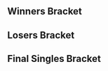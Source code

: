 {{DISPLAYTITLE:Smash Factor 5: ''Melee'' Singles Bracket}}{{SetGame|melee}}
{{tabs static
|name1=Overview
|link1=Smash Factor/5/Melee
|name2=Singles Bracket
|link2=Smash Factor/5/Melee/Singles Bracket
|name3=Doubles Bracket
|link3=Smash Factor/5/Melee/Doubles Bracket
|This=2
}}
==Winners Bracket==
{{16DEWBracketA2
|tourneylink=Smash Factor/5/Melee
|tourneyname=Smash Factor 5
|column-width=180

<!-- Ro16 -->
|r1m1p1=HugS |r1m1p1flag=us |r1m1p1score=2
|r1m1p2=Yeyo |r1m1p2flag=mx |r1m1p2score=0
|r1m1win=1

|r1m2p1=Sauris |r1m2p1flag=mx |r1m2p1score=0
|r1m2p2=Aza |r1m2p2flag=mx |r1m2p2score=2 
|r1m2win=2

|r1m3p1=Eddy Mexico |r1m3p1flag=mx |r1m3p1score=2
|r1m3p2=MCMike |r1m3p2flag=mx |r1m3p2score=0
|r1m3win=1

|r1m4p1=Valdo |r1m4p1flag=mx |r1m4p1score=2
|r1m4p2=Lengüitas |r1m4p2flag=mx |r1m4p2score=0 
|r1m4win=1

|r1m5p1=n0ne |r1m5p1flag=ni |r1m5p1score=2
|r1m5p2=Pinillos |r1m5p2flag=mx |r1m5p2score=0
|r1m5win=1

|r1m6p1=Esquivel |r1m6p1flag=mx |r1m6p1score=0
|r1m6p2=ESPONJA |r1m6p2flag=mx |r1m6p2score=2 
|r1m6win=2

|r1m7p1=Javi |r1m7p1flag=mx |r1m7p1score=2
|r1m7p2=007 |r1m7p2flag=mx |r1m7p2score=1
|r1m7win=1

|r1m8p1=KRIS- |r1m8p1flag=mx |r1m8p1score=0
|r1m8p2=Bedgar |r1m8p2flag=mx |r1m8p2score=2 
|r1m8win=2

<!-- QUARTERFINALS -->
|r2m1p1=HugS |r2m1p1flag=us |r2m1p1score=3
|r2m1p2=Aza |r2m1p2flag=mx |r2m1p2score=1
|r2m1win=1
|r2m1p1char1=samus |r2m1p2char1=sheik |r2m1p1stock1=3 |r2m1p2stock1=0 |r2m1win1=1 |r2m1stage1=Final Destination
|r2m1p1char2=samus |r2m1p2char2=sheik |r2m1p1stock2=4 |r2m1p2stock2=0 |r2m1win2=1 |r2m1stage2=Battlefield
|r2m1p1char3=samus |r2m1p2char3=sheik |r2m1p1stock3=0 |r2m1p2stock3=1 |r2m1win3=2 |r2m1stage3=Yoshi's Story
|r2m1p1char4=samus |r2m1p2char4=sheik |r2m1p1stock4=2 |r2m1p2stock4=0 |r2m1win4=1 |r2m1stage4=Dream Land
|r2m1details={{BracketMatchDetails|preview=|lrthread=|interview=|recap=|comment=|live=|vod=https://youtu.be/7O9-tORZH6U}}

|r2m2p1=Eddy Mexico |r2m2p1flag=mx |r2m2p1score=1
|r2m2p2=Valdo |r2m2p2flag=mx |r2m2p2score=3
|r2m2win=2
|r2m2p1char1=luigi |r2m2p2char1=fox |r2m2p1stock1=0 |r2m2p2stock1=2 |r2m2win1=2 |r2m2stage1=Battlefield
|r2m2p1char2=luigi |r2m2p2char2=fox |r2m2p1stock2=1 |r2m2p2stock2=0 |r2m2win2=1 |r2m2stage2=Final Destination
|r2m2p1char3=luigi |r2m2p2char3=fox |r2m2p1stock3=0 |r2m2p2stock3=1 |r2m2win3=2 |r2m2stage3=Yoshi's Story
|r2m2p1char4=luigi |r2m2p2char4=fox |r2m2p1stock4=0 |r2m2p2stock4=1 |r2m2win4=2 |r2m2stage4=Fountain of Dreams
|r2m2details={{BracketMatchDetails|preview=|lrthread=|interview=|recap=|comment=|live=|vod=https://youtu.be/24Fg8uya1Mk}}

|r2m3p1=n0ne |r2m3p1flag=ni |r2m3p1score=3
|r2m3p2=ESPONJA |r2m3p2flag=mx |r2m3p2score=0
|r2m3win=1
|r2m3p1char1=cf |r2m3p2char1=fox |r2m3p1stock1=2 |r2m3p2stock1=0 |r2m3win1=1 |r2m3stage1=Battlefield
|r2m3p1char2=cf |r2m3p2char2=fox |r2m3p1stock2=1 |r2m3p2stock2=0 |r2m3win2=1 |r2m3stage2=Yoshi's Story
|r2m3p1char3=cf |r2m3p2char3=fox |r2m3p1stock3=2 |r2m3p2stock3=0 |r2m3win3=1 |r2m3stage3=Pokémon Stadium
|r2m3details={{BracketMatchDetails|preview=|lrthread=|interview=|recap=|comment=|live=|vod=https://youtu.be/aelsBuJHcQg}}

|r2m4p1=Javi |r2m4p1flag=mx |r2m4p1score=3
|r2m4p2=Bedgar |r2m4p2flag=mx |r2m4p2score=0
|r2m4win=1
|r2m4p1char1=fox |r2m4p2char1=fox |r2m4p1stock1=3 |r2m4p2stock1=0 |r2m4win1=1 |r2m4stage1=Dream Land
|r2m4p1char2=falco |r2m4p2char2=fox |r2m4p1stock2=2 |r2m4p2stock2=0 |r2m4win2=1 |r2m4stage2=Final Destination
|r2m4p1char3=falco |r2m4p2char3=fox |r2m4p1stock3=2 |r2m4p2stock3=0 |r2m4win3=1 |r2m4stage3=Final Destination
|r2m4details={{BracketMatchDetails|preview=|lrthread=|interview=|recap=|comment=|live=|vod=https://youtu.be/OxFcH6bjvxA}}

<!-- SEMIFINALS -->
|r3m1p1=HugS |r3m1p1flag=us |r3m1p1score=3
|r3m1p2=Valdo |r3m1p2flag=mx |r3m1p2score=0
|r3m1win=1
|r3m1p1char1=samus |r3m1p2char1=fox |r3m1p1stock1=2 |r3m1p2stock1=0 |r3m1win1=1 |r3m1stage1=Battlefield
|r3m1p1char2=samus |r3m1p2char2=fox |r3m1p1stock2=2 |r3m1p2stock2=0 |r3m1win2=1 |r3m1stage2=Yoshi's Story
|r3m1p1char3=samus |r3m1p2char3=fox |r3m1p1stock3=1 |r3m1p2stock3=0 |r3m1win3=1 |r3m1stage3=Final Destination
|r3m1details={{BracketMatchDetails|preview=|lrthread=|interview=|recap=|comment=|live=|vod=https://youtu.be/2qdW1Xayx9s}}

|r3m2p1=n0ne |r3m2p1flag=ni |r3m2p1score=3
|r3m2p2=Javi |r3m2p2flag=mx |r3m2p2score=1
|r3m2win=1
|r3m2p1char1=cf |r3m2p2char1=fox |r3m2p1stock1=0 |r3m2p2stock1=2 |r3m2win1=2 |r3m2stage1=Dream Land
|r3m2p1char2=cf |r3m2p2char2=fox |r3m2p1stock2=3 |r3m2p2stock2=0 |r3m2win2=1 |r3m2stage2=Battlefield
|r3m2p1char3=cf |r3m2p2char3=fox |r3m2p1stock3=2 |r3m2p2stock3=0 |r3m2win3=1 |r3m2stage3=Pokémon Stadium
|r3m2p1char4=cf |r3m2p2char4=fox |r3m2p1stock4=2 |r3m2p2stock4=0 |r3m2win4=1 |r3m2stage4=Pokémon Stadium
|r3m2details={{BracketMatchDetails|preview=|lrthread=|interview=|recap=|comment=|live=|vod=https://youtu.be/0Hypx1oqZo0}}
}}

==Losers Bracket==
{{32DELBracketSmwA
|tourneylink=Smash Factor/5/Melee
|tourneyname=Smash Factor 5
|l1placement=25-32
|l2placement=17-24
|l3placement=13-16
|l4placement=9-12
|l5placement=7-8
|l6placement=5-6

|l1m1p1=jov |l1m1p1flag=mx |l1m1p1score=0 |l1m1win=2
|l1m1p2=Dream |l1m1p2flag=mx |l1m1p2score=2
|l1m2p1=Guldomancer |l1m2p1flag=mx |l1m2p1score=0 |l1m2win=2
|l1m2p2=RF |l1m2p2flag=mx |l1m2p2score=2
|l1m3p1=Blitz |l1m3p1flag=mx |l1m3p1score=2 |l1m3win=1
|l1m3p2=Waaxz |l1m3p2flag=mx |l1m3p2score=0
|l1m4p1=Herrán |l1m4p1flag=mx |l1m4p1score=2 |l1m4win=1
|l1m4p2=Lex |l1m4p2flag=mx |l1m4p2score=0
|l1m5p1=Edgar |l1m5p1flag=mx |l1m5p1score=0 |l1m5win=2
|l1m5p2=MaxX |l1m5p2flag=mx |l1m5p2score=2
|l1m6p1=Marco |l1m6p1flag=mx |l1m6p1score=2 |l1m6win=1
|l1m6p2=Mauricio |l1m6p2flag=mx |l1m6p2score=0
|l1m7p1=Yoru |l1m7p1flag=mx |l1m7p1score=0 |l1m7win=2
|l1m7p2=Lazh |l1m7p2flag=mx |l1m7p2score=2
|l1m8p1=batu |l1m8p1flag=mx |l1m8p1score=0 |l1m8win=2
|l1m8p2=El Link |l1m8p2flag=mx |l1m8p2score=2

|l2m1p1=Yeyo |l2m1p1flag=mx |l2m1p1score=1 |l2m1win=2
|l2m1p2=Dream |l2m1p2flag=mx |l2m1p2score=2
|l2m2p1=Sauris |l2m2p1flag=mx |l2m2p1score=0 |l2m2win=2
|l2m2p2=RF |l2m2p2flag=mx |l2m2p2score=2
|l2m3p1=MCMike |l2m3p1flag=mx |l2m3p1score=2 |l2m3win=1
|l2m3p2=Blitz |l2m3p2flag=mx |l2m3p2score=1
|l2m4p1=Lengüitas |l2m4p1flag=mx |l2m4p1score=2 |l2m4win=1
|l2m4p2=Herrán |l2m4p2flag=mx |l2m4p2score=0
|l2m5p1=Pinillos |l2m5p1flag=mx |l2m5p1score=2 |l2m5win=1
|l2m5p2=MaxX |l2m5p2flag=mx |l2m5p2score=0
|l2m6p1=Esquivel |l2m6p1flag=mx |l2m6p1score=2 |l2m6win=1
|l2m6p2=Marco |l2m6p2flag=mx |l2m6p2score=1
|l2m7p1=007 |l2m7p1flag=mx |l2m7p1score=2 |l2m7win=1
|l2m7p2=Lazh |l2m7p2flag=mx |l2m7p2score=1
|l2m8p1=KRIS- |l2m8p1flag=mx |l2m8p1score=2 |l2m8win=1
|l2m8p2=El Link |l2m8p2flag=mx |l2m8p2score=0

|l3m1p1=Dream |l3m1p1flag=mx |l3m1p1score=3 |l3m1win=1
|l3m1p2=RF |l3m1p2flag=mx |l3m1p2score=0
|l3m1p1char1=ganon |l3m1p2char1=peach |l3m1p1stock1=2 |l3m1p2stock1=0 |l3m1win1=1 |l3m1stage1=Fountain of Dreams
|l3m1p1char2=ganon |l3m1p2char2=peach |l3m1p1stock2=1 |l3m1p2stock2=0 |l3m1win2=1 |l3m1stage2=Final Destination
|l3m1p1char3=ganon |l3m1p2char3=peach |l3m1p1stock3=1 |l3m1p2stock3=0 |l3m1win3=1 |l3m1stage3=Final Destination
|l3m1details={{BracketMatchDetails|preview=|lrthread=|interview=|recap=|comment=|live=|vod=https://youtu.be/4CvWHM02L_w}}

|l3m2p1=MCMike |l3m2p1flag=mx |l3m2p1score=3 |l3m2win=1
|l3m2p2=Lengüitas |l3m2p2flag=mx |l3m2p2score=2
|l3m3p1=Pinillos |l3m3p1flag=mx |l3m3p1score=0 |l3m3win=2
|l3m3p2=Esquivel |l3m3p2flag=mx |l3m3p2score=3
|l3m3p1char1=sheik |l3m3p2char1=fox |l3m3p1stock1=0 |l3m3p2stock1=1 |l3m3win1=2 |l3m3stage1=Yoshi's Story
|l3m3p1char2=sheik |l3m3p2char2=fox |l3m3p1stock2=0 |l3m3p2stock2=1 |l3m3win2=2 |l3m3stage2=Yoshi's Story
|l3m3p1char3=sheik |l3m3p2char3=fox |l3m3p1stock3=0 |l3m3p2stock3=1 |l3m3win3=2 |l3m3stage3=Fountain of Dreams
|l3m3details={{BracketMatchDetails|preview=|lrthread=|interview=|recap=|comment=|live=|vod=https://youtu.be/kwgfqHn0Rsg}}

|l3m4p1=007 |l3m4p1flag=mx |l3m4p1score=3 |l3m4win=1
|l3m4p2=KRIS- |l3m4p2flag=mx |l3m4p2score=1

|l4m1p1=Bedgar |l4m1p1flag=mx |l4m1p1score=1 |l4m1win=2
|l4m1p2=Dream |l4m1p2flag=mx |l4m1p2score=3
|l4m1p1char1=fox |l4m1p2char1=ganon |l4m1p1stock1=0 |l4m1p2stock1=2 |l4m1win1=2 |l4m1stage1=Dream Land
|l4m1p1char2=fox |l4m1p2char2=ganon |l4m1p1stock2=0 |l4m1p2stock2=1 |l4m1win2=2 |l4m1stage2=Final Destination
|l4m1p1char3=fox |l4m1p2char3=ganon |l4m1p1stock3=1 |l4m1p2stock3=0 |l4m1win3=1 |l4m1stage3=Final Destination
|l4m1p1char4=fox |l4m1p2char4=ganon |l4m1p1stock4=0 |l4m1p2stock4=1 |l4m1win4=2 |l4m1stage4=Yoshi's Story
|l4m1details={{BracketMatchDetails|preview=|lrthread=|interview=|recap=|comment=|live=|vod=https://youtu.be/cBgVEXOhmyI}}

|l4m2p1=ESPONJA |l4m2p1flag=mx |l4m2p1score=1 |l4m2win=2
|l4m2p2=MCMike |l4m2p2flag=mx |l4m2p2score=3
|l4m3p1=Eddy Mexico |l4m3p1flag=mx |l4m3p1score=3 |l4m3win=1
|l4m3p2=Esquivel |l4m3p2flag=mx |l4m3p2score=0
|l4m3p1char1=luigi |l4m3p2char1=fox |l4m3p1stock1=1 |l4m3p2stock1=0 |l4m3win1=1 |l4m3stage1=Battlefield
|l4m3p1char2=luigi |l4m3p2char2=fox |l4m3p1stock2=3 |l4m3p2stock2=0 |l4m3win2=1 |l4m3stage2=Yoshi's Story
|l4m3p1char3=luigi |l4m3p2char3=fox |l4m3p1stock3=1 |l4m3p2stock3=0 |l4m3win3=1 |l4m3stage3=Pokémon Stadium
|l4m3details={{BracketMatchDetails|preview=|lrthread=|interview=|recap=|comment=|live=|vod=https://youtu.be/wsAmE-RSK9w}}

|l4m4p1=Aza |l4m4p1flag=mx |l4m4p1score=3 |l4m4win=1
|l4m4p2=007 |l4m4p2flag=mx |l4m4p2score=0

|l5m1p1=Dream |l5m1p1flag=mx |l5m1p1score=3 |l5m1win=1
|l5m1p2=MCMike |l5m1p2flag=mx |l5m1p2score=0
|l5m1p1char1=ganon |l5m1p2char1=ic |l5m1p1stock1=3 |l5m1p2stock1=0 |l5m1win1=1 |l5m1stage1=Battlefield
|l5m1p1char2=ganon |l5m1p2char2=ic |l5m1p1stock2=3 |l5m1p2stock2=0 |l5m1win2=1 |l5m1stage2=Final Destination
|l5m1p1char3=ganon |l5m1p2char3=ic |l5m1p1stock3=1 |l5m1p2stock3=0 |l5m1win3=1 |l5m1stage3=Final Destination
|l5m1details={{BracketMatchDetails|preview=|lrthread=|interview=|recap=|comment=|live=|vod=https://youtu.be/_8dDJ8sU6zc}}

|l5m2p1=Eddy Mexico |l5m2p1flag=mx |l5m2p1score=3 |l5m2win=1
|l5m2p2=Aza |l5m2p2flag=mx |l5m2p2score=2
|l5m2p1char1=luigi |l5m2p2char1=sheik |l5m2p1stock1=2 |l5m2p2stock1=0 |l5m2win1=1 |l5m2stage1=Fountain of Dreams
|l5m2p1char2=luigi |l5m2p2char2=sheik |l5m2p1stock2=2 |l5m2p2stock2=0 |l5m2win2=1 |l5m2stage2=Yoshi's Story
|l5m2p1char3=luigi |l5m2p2char3=sheik |l5m2p1stock3=0 |l5m2p2stock3=2 |l5m2win3=2 |l5m2stage3=Battlefield
|l5m2p1char4=luigi |l5m2p2char4=sheik |l5m2p1stock4=0 |l5m2p2stock4=1 |l5m2win4=2 |l5m2stage4=Pokémon Stadium
|l5m2p1char5=luigi |l5m2p2char5=sheik |l5m2p1stock5=2 |l5m2p2stock5=0 |l5m2win5=1 |l5m2stage5=Final Destination
|l5m2details={{BracketMatchDetails|preview=|lrthread=|interview=|recap=|comment=|live=|vod=https://youtu.be/m1uw8TTW4i0}}

|l6m1p1=Valdo |l6m1p1flag=mx |l6m1p1score=3 |l6m1win=1
|l6m1p2=Dream |l6m1p2flag=mx |l6m1p2score=0
|l6m1p1char1=fox |l6m1p2char1=ganon |l6m1p1stock1=2 |l6m1p2stock1=0 |l6m1win1=1 |l6m1stage1=Battlefield
|l6m1p1char2=fox |l6m1p2char2=ganon |l6m1p1stock2=1 |l6m1p2stock2=0 |l6m1win2=1 |l6m1stage2=Dream Land
|l6m1p1char3=fox |l6m1p2char3=ganon |l6m1p1stock3=1 |l6m1p2stock3=0 |l6m1win3=1 |l6m1stage3=Yoshi's Story
|l6m1details={{BracketMatchDetails|preview=|lrthread=|interview=|recap=|comment=|live=|vod=https://youtu.be/_LtEphAVfgY}}

|l6m2p1=Javi |l6m2p1flag=mx |l6m2p1score=3 |l6m2win=1
|l6m2p2=Eddy Mexico |l6m2p2flag=mx |l6m2p2score=2
|l6m2p1char1=fox |l6m2p2char1=luigi |l6m2p1stock1=3 |l6m2p2stock1=0 |l6m2win1=1 |l6m2stage1=Final Destination
|l6m2p1char2=fox |l6m2p2char2=luigi |l6m2p1stock2=0 |l6m2p2stock2=3 |l6m2win2=2 |l6m2stage2=Fountain of Dreams
|l6m2p1char3=fox |l6m2p2char3=luigi |l6m2p1stock3=0 |l6m2p2stock3=1 |l6m2win3=2 |l6m2stage3=Yoshi's Story
|l6m2p1char4=fox |l6m2p2char4=luigi |l6m2p1stock4=3 |l6m2p2stock4=0 |l6m2win4=1 |l6m2stage4=Pokémon Stadium
|l6m2p1char5=fox |l6m2p2char5=luigi |l6m2p1stock5=1 |l6m2p2stock5=0 |l6m2win5=1 |l6m2stage5=Battlefield
|l6m2details={{BracketMatchDetails|preview=|lrthread=|interview=|recap=|comment=|live=|vod=https://youtu.be/e_iNKY0SSBI}}
}}
<onlyinclude>
==Final Singles Bracket==
{{DEFinalSmwBracket
|tourneylink=Smash Factor/5/Melee
|tourneyname=Smash Factor 5
|l1placement=4
|r2placement=3
|r3loserplacement=2
|r3winnerplacement=1
|export_score=true
|column-width=160
|column-width-finals=250

<!-- FROM WINNERS -->
|r1m1p1=HugS |r1m1p1flag=us |r1m1p1score=3
|r1m1p2=n0ne |r1m1p2flag=ni |r1m1p2score=1
|r1m1win=1
|r1m1p1char1=samus |r1m1p2char1=cf |r1m1p1stock1=1 |r1m1p2stock1=0 |r1m1win1=1 |r1m1stage1=Battlefield
|r1m1p1char2=samus |r1m1p2char2=cf |r1m1p1stock2=1 |r1m1p2stock2=0 |r1m1win2=1 |r1m1stage2=Battlefield
|r1m1p1char3=samus |r1m1p2char3=ganon |r1m1p1stock3=0 |r1m1p2stock3=2 |r1m1win3=2 |r1m1stage3=Yoshi's Story
|r1m1p1char4=samus |r1m1p2char4=ganon |r1m1p1stock4=1 |r1m1p2stock4=0 |r1m1win4=1 |r1m1stage4=Final Destination
|r1m1details={{BracketMatchDetails|preview=|lrthread=|interview=|recap=|comment=|live=|vod=https://youtu.be/2hlwrp2Y4dA}}

<!-- FROM LOSERS -->
|l1m1p1=Valdo |l1m1p1flag=mx |l1m1p1score=0
|l1m1p2=Javi |l1m1p2flag=mx |l1m1p2score=3
|l1m1win=2
|l1m1p1char1=fox |l1m1p2char1=fox |l1m1p1stock1=0 |l1m1p2stock1=1 |l1m1win1=2 |l1m1stage1=Dream Land
|l1m1p1char2=fox |l1m1p2char2=fox |l1m1p1stock2=0 |l1m1p2stock2=1 |l1m1win2=2 |l1m1stage2=Final Destination
|l1m1p1char3=fox |l1m1p2char3=fox |l1m1p1stock3=0 |l1m1p2stock3=1 |l1m1win3=2 |l1m1stage3=Final Destination
|l1m1details={{BracketMatchDetails|preview=|lrthread=|interview=|recap=|comment=|live=|vod=https://youtu.be/jJ6Cyv-cdZk}}

<!-- LOSERS FINALS -->
|r2m1p1=n0ne |r2m1p1flag=ni |r2m1p1score=3
|r2m1p2=Javi |r2m1p2flag=mx |r2m1p2score=1
|r2m1win=1
|r2m1p1char1=cf |r2m1p2char1=fox |r2m1p1stock1=0 |r2m1p2stock1=1 |r2m1win1=2 |r2m1stage1=Dream Land
|r2m1p1char2=cf |r2m1p2char2=fox |r2m1p1stock2=1 |r2m1p2stock2=0 |r2m1win2=1 |r2m1stage2=Battlefield
|r2m1p1char3=cf |r2m1p2char3=fox |r2m1p1stock3=1 |r2m1p2stock3=0 |r2m1win3=1 |r2m1stage3=Yoshi's Story
|r2m1p1char4=cf |r2m1p2char4=fox |r2m1p1stock4=1 |r2m1p2stock4=0 |r2m1win4=1 |r2m1stage4=Final Destination
|r2m1details={{BracketMatchDetails|preview=|lrthread=|interview=|recap=|comment=|live=|vod=https://youtu.be/BIpU4g4o7v8}}

<!-- GRAND FINALS -->
|r3m1p1=HugS |r3m1p1flag=us |r3m1p1score=2 |r3m2p1score=1
|r3m1p2=n0ne |r3m1p2flag=ni |r3m1p2score=3 |r3m2p2score=3
|r3m1win=2
|r3m1p1char1=samus |r3m1p2char1=cf |r3m1p1stock1=1 |r3m1p2stock1=0 |r3m1win1=1 |r3m1stage1=Battlefield
|r3m1p1char2=samus |r3m1p2char2=ganon |r3m1p1stock2=0 |r3m1p2stock2=2 |r3m1win2=2 |r3m1stage2=Yoshi's Story
|r3m1p1char3=samus |r3m1p2char3=ganon |r3m1p1stock3=1 |r3m1p2stock3=0 |r3m1win3=1 |r3m1stage3=Final Destination
|r3m1p1char4=samus |r3m1p2char4=ganon |r3m1p1stock4=0 |r3m1p2stock4=1 |r3m1win4=2 |r3m1stage4=Dream Land
|r3m1p1char5=samus |r3m1p2char5=ganon |r3m1p1stock5=0 |r3m1p2stock5=2 |r3m1win5=2 |r3m1stage5=Fountain of Dreams

|r3m2p1char1=samus |r3m2p2char1=cf |r3m2p1stock1=0 |r3m2p2stock1=1 |r3m2win1=2 |r3m2stage1=Battlefield
|r3m2p1char2=samus |r3m2p2char2=cf |r3m2p1stock2=0 |r3m2p2stock2=1 |r3m2win2=2 |r3m2stage2=Battlefield
|r3m2p1char3=samus |r3m2p2char3=cf |r3m2p1stock3=2 |r3m2p2stock3=0 |r3m2win3=1 |r3m2stage3=Battlefield
|r3m2p1char4=samus |r3m2p2char4=ganon |r3m2p1stock4=0 |r3m2p2stock4=1 |r3m2win4=2 |r3m2stage4=Yoshi's Story
|r3m1details={{BracketMatchDetails|preview=|lrthread=|interview=|recap=|comment=|live=|vod=https://youtu.be/2hlwrp2Y4dA}}

}}
</onlyinclude>
